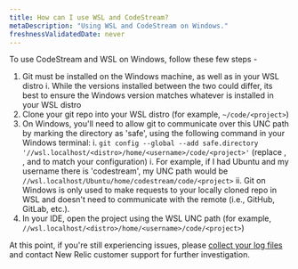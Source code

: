 ```yaml
---
title: How can I use WSL and CodeStream?
metaDescription: "Using WSL and CodeStream on Windows."
freshnessValidatedDate: never
---
```


To use CodeStream and WSL on Windows, follow these few steps -

1. Git must be installed on the Windows machine, as well as in your WSL distro
  i. While the versions installed between the two could differ, its best to ensure the Windows version matches whatever is installed in your WSL distro
1. Clone your git repo into your WSL distro (for example, <DNT>`~/code/<project>`</DNT>)
1. On Windows, you'll need to allow git to communicate over this UNC path by marking the directory as 'safe', using the following command in your Windows terminal:
  i. <DNT>`git config --global --add safe.directory '//wsl.localhost/<distro>/home/<username>/code/<project>'`</DNT> (replace <DNT><distro>, <username>, and <project></DNT> to match your configuration)
    i. For example, if I had Ubuntu and my username there is 'codestream', my UNC path would be <DNT>`//wsl.localhost/Ubuntu/home/codestream/code/<project>`</DNT>
  ii. Git on Windows is only used to make requests to your locally cloned repo in WSL and doesn't need to communicate with the remote (i.e., GitHub, GitLab, etc.).  
1. In your IDE, open the project using the WSL UNC path (for example, <DNT>`//wsl.localhost/<distro>/home/<username>/code/<project>`</DNT>)

At this point, if you're still experiencing issues, please [collect your log files](/docs/codestream/troubleshooting/client-logs) and contact New Relic customer support for further investigation.
